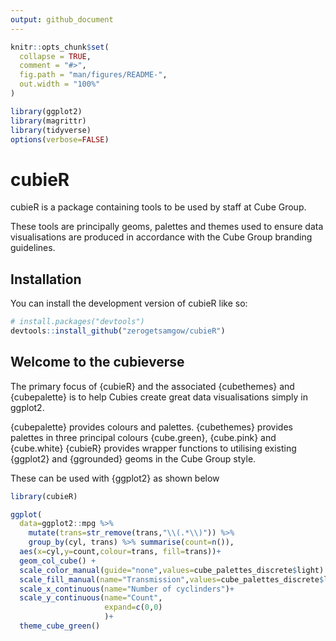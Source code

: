 ```yaml
---
output: github_document
---
```


<!-- README.md is generated from README.Rmd. Please edit that file -->

```r
knitr::opts_chunk$set(
  collapse = TRUE,
  comment = "#>",
  fig.path = "man/figures/README-",
  out.width = "100%"
)

library(ggplot2)
library(magrittr)
library(tidyverse)
options(verbose=FALSE)
```

# cubieR

<!-- badges: start -->
<!-- badges: end -->

cubieR is a package containing tools to be used by staff at Cube Group.  

These tools are principally geoms, palettes and themes used to ensure data visualisations are produced in accordance with the Cube Group branding guidelines.

## Installation

You can install the development version of cubieR like so:

``` r
# install.packages("devtools")
devtools::install_github("zerogetsamgow/cubieR")
```

## Welcome to the cubieverse

The primary focus of {cubieR} and the associated {cubethemes} and {cubepalette} is to help Cubies create
great data visualisations simply in ggplot2.

{cubepalette} provides colours and palettes.
{cubethemes} provides palettes in three principal colours {cube.green}, {cube.pink} and {cube.white}
{cubieR} provides wrapper functions to utilising existing {ggplot2} and {ggrounded} geoms in the Cube Group style.

These can be used with {ggplot2} as shown below

```r
library(cubieR)

ggplot(
  data=ggplot2::mpg %>% 
    mutate(trans=str_remove(trans,"\\(.*\\)")) %>%
    group_by(cyl, trans) %>% summarise(count=n()),
  aes(x=cyl,y=count,colour=trans, fill=trans))+
  geom_col_cube() +
  scale_color_manual(guide="none",values=cube_palettes_discrete$light) +
  scale_fill_manual(name="Transmission",values=cube_palettes_discrete$light, labels=stringr::str_to_title)+
  scale_x_continuous(name="Number of cyclinders")+
  scale_y_continuous(name="Count", 
                     expand=c(0,0)
                     )+
  theme_cube_green()
```
